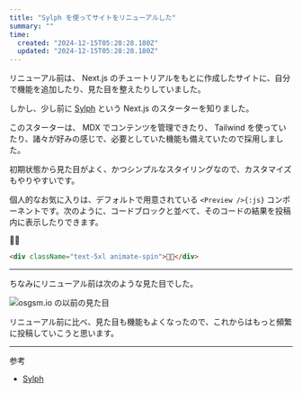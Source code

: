 ```yaml
---
title: "Sylph を使ってサイトをリニューアルした"
summary: ""
time:
  created: "2024-12-15T05:28:28.180Z"
  updated: "2024-12-15T05:28:28.180Z"
---
```


リニューアル前は、 Next.js のチュートリアルをもとに作成したサイトに、自分で機能を追加したり、見た目を整えたりしていました。

しかし、少し前に [Sylph](https://next-sylph-portfolio.vercel.app/) という Next.js のスターターを知りました。

このスターターは、 MDX でコンテンツを管理できたり、 Tailwind を使っていたり、諸々が好みの感じで、必要としていた機能も備えていたので採用しました。

初期状態から見た目がよく、かつシンプルなスタイリングなので、カスタマイズもやりやすいです。

個人的なお気に入りは、デフォルトで用意されている `<Preview />{:js}` コンポーネントです。次のように、コードブロックと並べて、そのコードの結果を投稿内に表示したりできます。

<Preview codeblock>
  <div className="text-5xl animate-spin">😵‍💫</div>
</Preview>

```html
<div className="text-5xl animate-spin">😵‍💫</div>
```

---

ちなみにリニューアル前は次のような見た目でした。

<Image src="/blog/images/osgsm-v2-with-sylph/image1.webp" alt="osgsm.io の以前の見た目" width={900} height={900} />

リニューアル前に比べ、見た目も機能もよくなったので、これからはもっと頻繁に投稿していこうと思います。

---

参考

- [Sylph](https://next-sylph-portfolio.vercel.app/)
